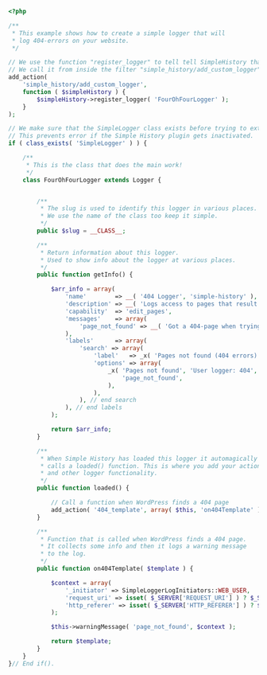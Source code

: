 ```php
<?php

/**
 * This example shows how to create a simple logger that will
 * log 404-errors on your website.
 */

// We use the function "register_logger" to tell tell SimpleHistory that our custom logger exists.
// We call it from inside the filter "simple_history/add_custom_logger".
add_action(
	'simple_history/add_custom_logger',
	function ( $simpleHistory ) {
		$simpleHistory->register_logger( 'FourOhFourLogger' );
	}
);

// We make sure that the SimpleLogger class exists before trying to extend it.
// This prevents error if the Simple History plugin gets inactivated.
if ( class_exists( 'SimpleLogger' ) ) {

	/**
	 * This is the class that does the main work!
	 */
	class FourOhFourLogger extends Logger {


		/**
		 * The slug is used to identify this logger in various places.
		 * We use the name of the class too keep it simple.
		 */
		public $slug = __CLASS__;

		/**
		 * Return information about this logger.
		 * Used to show info about the logger at various places.
		 */
		public function getInfo() {

			$arr_info = array(
				'name'        => __( '404 Logger', 'simple-history' ),
				'description' => __( 'Logs access to pages that result in page not found errors (error code 404)', 'simple-history' ),
				'capability'  => 'edit_pages',
				'messages'    => array(
					'page_not_found' => __( 'Got a 404-page when trying to visit "{request_uri}"', 'simple-history' ),
				),
				'labels'      => array(
					'search' => array(
						'label'   => _x( 'Pages not found (404 errors)', 'User logger: 404', 'simple-history' ),
						'options' => array(
							_x( 'Pages not found', 'User logger: 404', 'simple-history' ) => array(
								'page_not_found',
							),
						),
					), // end search
				), // end labels
			);

			return $arr_info;
		}

		/**
		 * When Simple History has loaded this logger it automagically
		 * calls a loaded() function. This is where you add your actions
		 * and other logger functionality.
		 */
		public function loaded() {

			// Call a function when WordPress finds a 404 page
			add_action( '404_template', array( $this, 'on404Template' ), 10, 1 );
		}

		/**
		 * Function that is called when WordPress finds a 404 page.
		 * It collects some info and then it logs a warning message
		 * to the log.
		 */
		public function on404Template( $template ) {

			$context = array(
				'_initiator' => SimpleLoggerLogInitiators::WEB_USER,
				'request_uri' => isset( $_SERVER['REQUEST_URI'] ) ? $_SERVER['REQUEST_URI'] : '',
				'http_referer' => isset( $_SERVER['HTTP_REFERER'] ) ? $_SERVER['HTTP_REFERER'] : '',
			);

			$this->warningMessage( 'page_not_found', $context );

			return $template;
		}
	}
}// End if().
```

